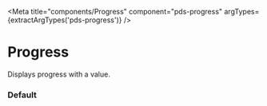 


<Meta
  title="components/Progress"
  component="pds-progress"
  argTypes={extractArgTypes('pds-progress')}
/>

# Progress

Displays progress with a value.

<ArgsTable of="pds-progress" />

### Default

<Story story={stories.Default} />

<Canvas>
  <pds-progress component-id="default" label="Label" percentage="50" animated></pds-progress>
</Canvas>
